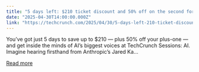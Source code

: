 ```yaml
---
title: "5 days left: $210 ticket discount and 50% off on the second for TechCrunch Sessions AI"
date: "2025-04-30T14:00:00.000Z"
link: "https://techcrunch.com/2025/04/30/5-days-left-210-ticket-discount-and-50-off-on-the-second-for-techcrunch-sessions-ai/"
---
```


You’ve got just 5 days to save up to $210 — plus 50% off your plus-one — and get inside the minds of AI’s biggest voices at TechCrunch Sessions: AI. Imagine hearing firsthand from Anthropic’s Jared Ka...

[Read more](https://techcrunch.com/2025/04/30/5-days-left-210-ticket-discount-and-50-off-on-the-second-for-techcrunch-sessions-ai/)
